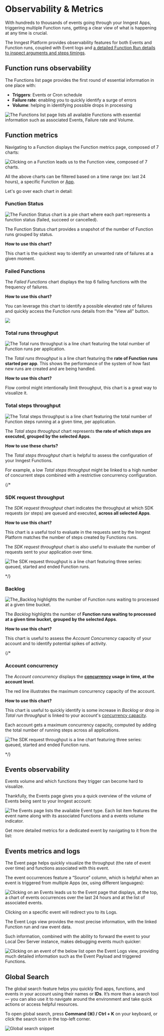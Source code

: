 
# Observability & Metrics


With hundreds to thousands of events going through your Inngest Apps, triggering multiple Function runs, getting a clear view of what is happening at any time is crucial.

The Inngest Platform provides observability features for both Events and Function runs, coupled with Event logs and [a detailed Function Run details to inspect arguments and steps timings](/docs/platform/monitor/inspecting-function-runs).

## Function runs observability

The Functions list page provides the first round of essential information in one place with:

- **Triggers**: Events or Cron schedule
- **Failure rate**: enabling you to quickly identify a surge of errors
- **Volume**: helping in identifying possible drops in processing

![The Functions list page lists all available Functions with essential information such as associated Events, Failure rate and Volume.](/assets/docs/platform/monitor/observability-metrics/functions-list.png)

## Function metrics

Navigating to a Function displays the Function metrics page, composed of 7 charts:

![Clicking on a Function leads us to the Function view, composed of 7 charts.](/assets/docs/platform/monitor/observability-metrics/function-view.png)

All the above charts can be filtered based on a time range (ex: last 24 hours), a specific Function or [App](/docs/platform/manage/apps).

Let's go over each chart in detail:



### Function Status

<Row>

<Col>

![The Function Status chart is a pie chart where each part represents a function status (failed, succeed or cancelled).](/assets/docs/platform/monitor/observability-metrics/function-metrics-runs.png)


</Col>

<Col>

<div className="pt-5">

The Function Status chart provides a snapshot of the number of Function runs grouped by status.

<Callout variant="info">

**How to use this chart?**

This chart is the quickest way to identify an unwanted rate of failures at a given moment.
</Callout>

</div>

</Col>

</Row>


### Failed Functions

<Row>

<Col>


The _Failed Functions_ chart displays the top 6 failing functions with the frequency of failures.


<Callout variant="info">

**How to use this chart?**

You can leverage this chart to identify a possible elevated rate of failures and quickly access the Function runs details from the "View all" button.

</Callout>

</Col>

<Col>

![](/assets/docs/platform/monitor/observability-metrics/failed-functions-chart.png)



</Col>

</Row>



### Total runs throughput


<Row>

<Col>

![The Total runs throughput is a line chart featuring the total number of Function runs per application.](/assets/docs/platform/monitor/observability-metrics/function-metrics-throughput.png)

</Col>

<Col>

The _Total runs throughput_ is a line chart featuring the **rate of Function runs started per app**. This shows the performance of the system of how fast new runs are created and are being handled.

<Callout variant="info">

**How to use this chart?**

Flow control might intentionally limit throughput, this chart is a great way to visualize it.
</Callout>


</Col>

</Row>


### Total steps throughput


<Row>

<Col>


![The Total steps throughput is a line chart featuring the total number of Function steps running at a given time, per application.](/assets/docs/platform/monitor/observability-metrics/total-steps-throughput.png)


</Col>

<Col>

The _Total steps throughput_ chart represents **the rate of which steps are executed, grouped by the selected Apps**.

<Callout variant="info">

**How to use these charts?**

The _Total steps throughput_ chart is helpful to assess the configuration of your Inngest Functions.

For example, a low _Total steps throughput_ might be linked to a high number of concurrent steps combined with a restrictive concurrency configuration.

</Callout>

</Col>

</Row>


{/* 
### SDK request throughput

<Row>

<Col>

The _SDK request throughput_ chart indicates the throughput at which SDK requests (or steps) are queued and executed, **across all selected Apps**.

<Callout variant="info">

**How to use this chart?**

This chart is a useful tool to evaluate in the requests sent by the Inngest Platform matches the number of steps created by Functions runs.

The _SDK request throughput_ chart is also useful to evaluate the number of requests sent to your application over time.

</Callout>

</Col>

<Col>

![The SDK request throughput is a line chart featuring three series: queued, started and ended Function runs.](/assets/docs/platform/monitor/observability-metrics/function-metrics-sdk-request-throughput.png)


</Col>

</Row> */}



### Backlog

<Row>

<Col>


![The_Backlog highlights the number of Function runs waiting to processed at a given time bucket.](/assets/docs/platform/monitor/observability-metrics/backlog.png)

</Col>

<Col>

The _Backlog_ highlights the number of **Function runs waiting to processed at a given time bucket, grouped by the selected Apps**.

<Callout variant="info">

**How to use this chart?**

This chart is useful to assess the _Account Concurrency_ capacity of your account and to identify potential spikes of activity.

</Callout>


</Col>

</Row>

{/* 

### Account concurrency

<Row>

<Col>

The _Account concurrency_ displays the **[concurrency](/docs/guides/concurrency) usage in time, at the account level**.

The red line illustrates the maximum concurrency capacity of the account.

<Callout variant="info">

**How to use this chart?**

This chart is useful to quickly identify is some increase in _Backlog_ or drop in _Total run throughput_ is linked to your account's [concurrency capacity](/docs/guides/concurrency).

Each account gets a maximum concurrency capacity, computed by adding the total number of running steps across all applications.


</Callout>

</Col>

<Col>

![The SDK request throughput is a line chart featuring three series: queued, started and ended Function runs.](/assets/docs/platform/monitor/observability-metrics/account-concurrency.png)


</Col>

</Row> */}


## Events observability

Events volume and which functions they trigger can become hard to visualize.

Thankfully, the Events page gives you a quick overview of the volume of Events being sent to your Inngest account:

![The Events page lists the available Event type. Each list item features the event name along with its associated Functions and a events volume indicator.](/assets/docs/platform/monitor/observability-metrics/events-list.png)

Get more detailed metrics for a dedicated event by navigating to it from the list:

## Events metrics and logs

The Event page helps quickly visualize the throughput (the rate of event over time) and functions associated with this event.

The event occurrences feature a “Source” column, which is helpful when an event is triggered from multiple Apps (ex, using different languages):

![Clicking on an Events leads us to the Event page that displays, at the top, a chart of events occurrences over the last 24 hours and at the list of associated events.](/assets/docs/platform/monitor/observability-metrics/event-view.png)

Clicking on a specific event will redirect you to its Logs.

The Event Logs view provides the most precise information, with the linked Function run and raw event data.

Such information, combined with the ability to forward the event to your Local Dev Server instance, makes debugging events much quicker:

![Clicking on an event of the below list open the Event Logs view, providing much detailed information such as the Event Payload and triggered Functions.](/assets/docs/platform/monitor/observability-metrics/event-logs-view.png)


## Global Search

The global search feature helps you quickly find apps, functions, and events in your account using their names or **IDs**. It’s more than a search tool — you can also use it to navigate around the environment and take quick actions or access helpful resources.

To open global search, press **Command (⌘) / Ctrl + K** on your keyboard, or click the search icon in the top-left corner.

![Global search snippet](/assets/docs/platform/monitor/observability-metrics/cmd+k-observability.png)